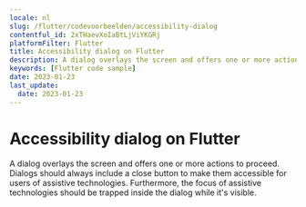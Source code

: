 ```yaml
---
locale: nl
slug: /flutter/codevoorbeelden/accessibility-dialog
contentful_id: 2xTHaevXoIaBtLjViYKGRj
platformFilter: Flutter
title: Accessibility dialog on Flutter
description: A dialog overlays the screen and offers one or more actions to proceed.
keywords: [Flutter code sample]
date: 2023-01-23
last_update:
  date: 2023-01-23
---
```


# Accessibility dialog on Flutter

A dialog overlays the screen and offers one or more actions to proceed. Dialogs should always include a close button to make them accessible for users of assistive technologies. Furthermore, the focus of assistive technologies should be trapped inside the dialog while it's visible.

<CodeSample id="accessibility-dialog" locale="nl" platform="flutter"/>
